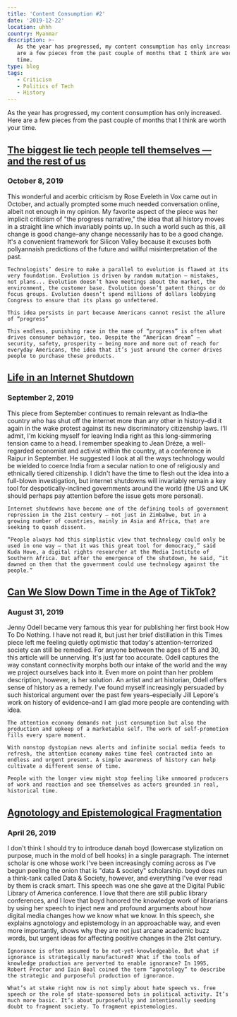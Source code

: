 ```yaml
---
title: 'Content Consumption #2'
date: '2019-12-22'
location: uhhh
country: Myanmar
description: >-
   As the year has progressed, my content consumption has only increased. Here
   are a few pieces from the past couple of months that I think are worth your
   time.
type: blog
tags:
   - Criticism
   - Politics of Tech
   - History
---
```


As the year has progressed, my content consumption has only increased. Here are
a few pieces from the past couple of months that I think are worth your time.

## [The biggest lie tech people tell themselves — and the rest of us](https://www.vox.com/the-highlight/2019/10/1/20887003/tech-technology-evolution-natural-inevitable-ethics)

### October 8, 2019

This wonderful and acerbic criticism by Rose Eveleth in Vox came out in October,
and actually prompted some much needed conversation online, albeit not enough in
my opinion. My favorite aspect of the piece was her implicit criticism of "the
progress narrative," the idea that all history moves in a straight line which
invariably points up. In such a world such as this, all change is good
change–any change necessarily has to be a good change. It's a convenient
framework for Silicon Valley because it excuses both pollyannaish predictions of
the future and willful misinterpretation of the past.

    Technologists’ desire to make a parallel to evolution is flawed at its very foundation. Evolution is driven by random mutation — mistakes, not plans... Evolution doesn’t have meetings about the market, the environment, the customer base. Evolution doesn’t patent things or do focus groups. Evolution doesn’t spend millions of dollars lobbying Congress to ensure that its plans go unfettered.

    This idea persists in part because Americans cannot resist the allure of “progress”

    This endless, punishing race in the name of “progress” is often what drives consumer behavior, too. Despite the “American dream” — security, safety, prosperity — being more and more out of reach for everyday Americans, the idea that it’s just around the corner drives people to purchase these products.

## [Life in an Internet Shutdown](https://www.nytimes.com/2019/09/02/world/africa/internet-shutdown-economy.html)

### September 2, 2019

This piece from September continues to remain relevant as India–the country who
has shut off the internet more than any other in history–did it again in the
wake protest against its new discriminatory citizenship laws. I'll admit, I'm
kicking myself for leaving India right as this long-simmering tension came to a
head. I remember speaking to Jean Dréze, a well-regarded economist and activist
within the country, at a conference in Raipur in September. He suggested I look
at all the ways technology would be wielded to coerce India from a secular
nation to one of religiously and ethnically tiered citizenship. I didn't have
the time to flesh out the idea into a full-blown investigation, but internet
shutdowns will invariably remain a key tool for despotically-inclined
governments around the world (the US and UK should perhaps pay attention before
the issue gets more personal).

    Internet shutdowns have become one of the defining tools of government repression in the 21st century — not just in Zimbabwe, but in a growing number of countries, mainly in Asia and Africa, that are seeking to quash dissent.

    “People always had this simplistic view that technology could only be used in one way — that it was this great tool for democracy,” said Kuda Hove, a digital rights researcher at the Media Institute of Southern Africa. But after the emergence of the shutdown, he said, “it dawned on them that the government could use technology against the people.”

## [Can We Slow Down Time in the Age of TikTok?](https://www.nytimes.com/2019/08/31/opinion/sunday/students-time.html)

### August 31, 2019

Jenny Odell became very famous this year for publishing her first book How To Do
Nothing. I have not read it, but just her brief distillation in this Times piece
left me feeling quietly optimistic that today's attention-terrorized society can
still be remedied. For anyone between the ages of 15 and 30, this article will
be unnerving. It's just far too accurate. Odell captures the way constant
connectivity morphs both our intake of the world and the way we project
ourselves back into it. Even more on point than her problem description,
however, is her solution. An artist and art historian, Odell offers sense of
history as a remedy. I've found myself increasingly persuaded by such historical
argument over the past few years–especially Jill Lepore's work on history of
evidence–and I am glad more people are contending with idea.

    The attention economy demands not just consumption but also the production and upkeep of a marketable self. The work of self-promotion fills every spare moment.

    With nonstop dystopian news alerts and infinite social media feeds to refresh, the attention economy makes time feel contracted into an endless and urgent present. A simple awareness of history can help cultivate a different sense of time.

    People with the longer view might stop feeling like unmoored producers of work and reaction and see themselves as actors grounded in real, historical time.

## [Agnotology and Epistemological Fragmentation](https://points.datasociety.net/agnotology-and-epistemological-fragmentation-56aa3c509c6b)

### April 26, 2019

I don't think I should try to introduce danah boyd (lowercase stylization on
purpose, much in the mold of bell hooks) in a single paragraph. The internet
scholar is one whose work I've been increasingly coming across as I've begun
peeling the onion that is "data & society" scholarship. boyd does run a
think-tank called Data & Society, however, and everything I've ever read by them
is crack smart. This speech was one she gave at the Digital Public Library of
America conference. I love that there are still public library conferences, and
I love that boyd honored the knowledge work of librarians by using her speech to
inject new and profound arguments about how digital media changes how we know
what we know. In this speech, she explains agnotology and epistemology in an
approachable way, and even more importantly, shows why they are not just arcane
academic buzz words, but urgent ideas for affecting positive changes in the 21st
century.

    Ignorance is often assumed to be not-yet-knowledgeable. But what if ignorance is strategically manufactured? What if the tools of knowledge production are perverted to enable ignorance? In 1995, Robert Proctor and Iain Boal coined the term “agnotology” to describe the strategic and purposeful production of ignorance.

    What’s at stake right now is not simply about hate speech vs. free speech or the role of state-sponsored bots in political activity. It’s much more basic. It’s about purposefully and intentionally seeding doubt to fragment society. To fragment epistemologies.

